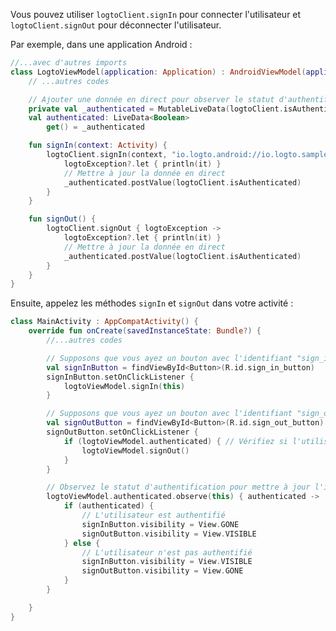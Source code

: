 
<SignInNote calling="logtoClient.signIn" />

Vous pouvez utiliser `logtoClient.signIn` pour connecter l'utilisateur et `logtoClient.signOut` pour déconnecter l'utilisateur.

Par exemple, dans une application Android :

```kotlin title="LogtoModelView.kt"
//...avec d'autres imports
class LogtoViewModel(application: Application) : AndroidViewModel(application) {
    // ...autres codes

    // Ajouter une donnée en direct pour observer le statut d'authentification
    private val _authenticated = MutableLiveData(logtoClient.isAuthenticated)
    val authenticated: LiveData<Boolean>
        get() = _authenticated

    fun signIn(context: Activity) {
        logtoClient.signIn(context, "io.logto.android://io.logto.sample/callback") { logtoException ->
            logtoException?.let { println(it) }
            // Mettre à jour la donnée en direct
            _authenticated.postValue(logtoClient.isAuthenticated)
        }
    }

    fun signOut() {
        logtoClient.signOut { logtoException ->
            logtoException?.let { println(it) }
            // Mettre à jour la donnée en direct
            _authenticated.postValue(logtoClient.isAuthenticated)
        }
    }
}
```

Ensuite, appelez les méthodes `signIn` et `signOut` dans votre activité :

```kotlin title="MainActivity.kt"
class MainActivity : AppCompatActivity() {
    override fun onCreate(savedInstanceState: Bundle?) {
        //...autres codes

        // Supposons que vous ayez un bouton avec l'identifiant "sign_in_button" dans votre mise en page
        val signInButton = findViewById<Button>(R.id.sign_in_button)
        signInButton.setOnClickListener {
            logtoViewModel.signIn(this)
        }

        // Supposons que vous ayez un bouton avec l'identifiant "sign_out_button" dans votre mise en page
        val signOutButton = findViewById<Button>(R.id.sign_out_button)
        signOutButton.setOnClickListener {
            if (logtoViewModel.authenticated) { // Vérifiez si l'utilisateur est authentifié
                logtoViewModel.signOut()
            }
        }

        // Observez le statut d'authentification pour mettre à jour l'interface utilisateur
        logtoViewModel.authenticated.observe(this) { authenticated ->
            if (authenticated) {
                // L'utilisateur est authentifié
                signInButton.visibility = View.GONE
                signOutButton.visibility = View.VISIBLE
            } else {
                // L'utilisateur n'est pas authentifié
                signInButton.visibility = View.VISIBLE
                signOutButton.visibility = View.GONE
            }
        }

    }
}
```
